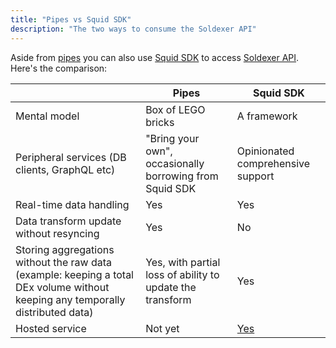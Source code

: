 ```yaml
---
title: "Pipes vs Squid SDK"
description: "The two ways to consume the Soldexer API"
---
```


Aside from [pipes](/pipes/overview) you can also use [Squid SDK](/squid-sdk/intro) to access [Soldexer API](/api-reference/introduction). Here's the comparison:

|      | Pipes | Squid SDK |
|------|-------|-----------|
| Mental model | Box of LEGO bricks | A framework |
| Peripheral services (DB clients, GraphQL etc) | "Bring your own", occasionally borrowing from Squid SDK | Opinionated comprehensive support |
| Real-time data handling | Yes | Yes |
| Data transform update without resyncing | Yes | No |
| Storing aggregations without the raw data (example: keeping a total DEx volume without keeping any temporally distributed data) | Yes, with partial loss of ability to update the transform | Yes |
| Hosted service | Not yet | [Yes](https://docs.sqd.ai/cloud/) |
